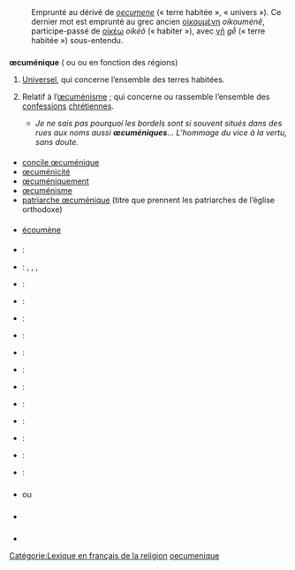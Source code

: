 == {{langue|fr}} ==
=== {{S|étymologie}} ===
: Emprunté au {{étyl|la|fr|mot=oecumenicus|sens=universel}} dérivé de ''[[oecumene]]'' (« terre habitée », « univers »). Ce dernier mot est emprunté au grec ancien [[οἰκουμένη]] ''oikouménê'', participe-passé de [[οἰκέω]] ''oikéô'' (« habiter »), avec [[γῆ]] ''gễ'' (« terre habitée ») sous-entendu.

=== {{S|adjectif|fr}} ===
{{fr-rég|mf=oui|e.ky.me.nik}}
'''œcuménique''' ({{pron|e.ky.me.nik|fr}} ou {{pron|œ.ky.me.nik|fr}} ou {{pron|ø.ky.me.nik|fr}} en fonction des régions) {{mf}}
# [[universel|Universel]], qui concerne l’ensemble des terres habitées.
# {{religion|fr}} Relatif à l’[[œcuménisme]] ; qui concerne ou rassemble l’ensemble des [[confession]]s [[chrétien]]nes.
#* ''Je ne sais pas pourquoi les bordels sont si souvent situés dans des rues aux noms aussi '''œcuméniques'''… L’hommage du vice à la vertu, sans doute.'' {{source|{{ouvrage |prénom=Pierre |nom=Lemaître |titre=Au revoir là-haut |éditeur=Albin Michel |lieu=Paris |année=2013}}, page 510}}

==== {{S|dérivés}} ====
* [[concile œcuménique]]
* [[œcuménicité]]
* [[œcuméniquement]]
* [[œcuménisme]]
* [[patriarche œcuménique]] (titre que prennent les patriarches de l’église orthodoxe)

==== {{S|apparentés}} ====
* [[écoumène]]

==== {{S|traductions}} ====
{{trad-début}}
* {{T|de}} : {{trad+|de|Ökumene}}
* {{T|en}} : {{trad+|en|ecumenic}}, {{trad+|en|oecumenic}}, {{trad+|en|ecumenical}}, {{trad+|en|oecumenical}}
* {{T|da}} : {{trad-|da|økumeni}}
* {{T|es}} : {{trad+|es|ecuménico}}
* {{T|eo}} : {{trad-|eo|ekumena}}
* {{T|fi}} : {{trad+|fi|ekumenia}}
* {{T|el}} : {{trad+|el|οικουμενικός|R=ikumenikós}}
* {{T|hu}} : {{trad-|hu|ökumenizmus}}
* {{T|it}} : {{trad+|it|ecumenico}}
* {{T|nl}} : {{trad+|nl|oecumene}}
* {{T|pl}} : {{trad+|pl|ekumena}}
* {{T|pt}} : {{trad+|pt|ecumenismo}}
* {{T|ru}} : {{trad+|ru|экуменический|tr=ekumeničeskij}}
* {{T|sr}} : {{trad-|sr|eкуменизам}}
{{trad-fin}}

=== {{S|prononciation}} ===
* {{pron|e.ky.me.nik|fr}} ou {{pron|ø.ky.me.nik|fr}}

==== {{S|notes}} ====
{{règle pron œ}}

=== {{S|voir aussi}} ===
* {{WP|Œcuménisme}}

=== {{S|références}} ===
* {{Import:DAF8}}

[[Catégorie:Lexique en français de la religion]]
[[Catégorie:œ en français|oecumenique]]

